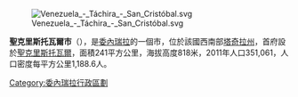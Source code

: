 [[Image:Venezuela_-_Táchira_-_San_Cristóbal.svg|right]]

'''聖克里斯托瓦爾市'''（{{lang-es|Municipio San Cristóbal}}），是[[委內瑞拉|委內瑞拉]]的一個市，位於該國西南部[[塔奇拉州|塔奇拉州]]，首府設於[[聖克里斯托瓦爾_(塔奇拉州)|聖克里斯托瓦爾]]，面積241平方公里，海拔高度818米，2011年人口351,061，人口密度每平方公里1,188.6人。

{{Venezuela-geo-stub}}
[[Category:委內瑞拉行政區劃|Category:委內瑞拉行政區劃]]